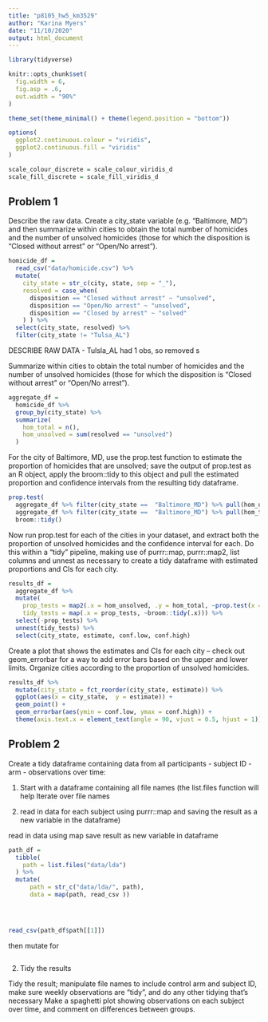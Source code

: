 ```yaml
---
title: "p8105_hw5_km3529"
author: "Karina Myers"
date: "11/10/2020"
output: html_document
---
```



```r
library(tidyverse)

knitr::opts_chunk$set(
  fig.width = 6,
  fig.asp = .6,
  out.width = "90%"
)

theme_set(theme_minimal() + theme(legend.position = "bottom"))

options(
  ggplot2.continuous.colour = "viridis",
  ggplot2.continuous.fill = "viridis"
)

scale_colour_discrete = scale_colour_viridis_d
scale_fill_discrete = scale_fill_viridis_d
```


## Problem 1

Describe the raw data. Create a city_state variable (e.g. “Baltimore, MD”) and then summarize within cities to obtain the total number of homicides and the number of unsolved homicides (those for which the disposition is “Closed without arrest” or “Open/No arrest”).

```r
homicide_df = 
  read_csv("data/homicide.csv") %>% 
  mutate(
    city_state = str_c(city, state, sep = "_"), 
    resolved = case_when(
      disposition == "Closed without arrest" ~ "unsolved", 
      disposition == "Open/No arrest" ~ "unsolved", 
      disposition == "Closed by arrest" ~ "solved"
    ) ) %>% 
  select(city_state, resolved) %>% 
  filter(city_state != "Tulsa_AL")
```

DESCRIBE RAW DATA
  - Tulsla_AL had 1 obs, so removed s



Summarize within cities to obtain the total number of homicides and the number of unsolved homicides (those for which the disposition is “Closed without arrest” or “Open/No arrest”).
```r
aggregate_df = 
  homicide_df %>% 
  group_by(city_state) %>% 
  summarize(
    hom_total = n(), 
    hom_unsolved = sum(resolved == "unsolved")
  )
```


For the city of Baltimore, MD, use the prop.test function to estimate the proportion of homicides that are unsolved; save the output of prop.test as an R object, apply the broom::tidy to this object and pull the estimated proportion and confidence intervals from the resulting tidy dataframe.

```r
prop.test(
  aggregate_df %>% filter(city_state ==  "Baltimore_MD") %>% pull(hom_unsolved), 
  aggregate_df %>% filter(city_state ==  "Baltimore_MD") %>% pull(hom_total)) %>%
  broom::tidy()
```

Now run prop.test for each of the cities in your dataset, and extract both the proportion of unsolved homicides and the confidence interval for each. Do this within a “tidy” pipeline, making use of purrr::map, purrr::map2, list columns and unnest as necessary to create a tidy dataframe with estimated proportions and CIs for each city. 
```r
results_df = 
  aggregate_df %>% 
  mutate(
    prop_tests = map2(.x = hom_unsolved, .y = hom_total, ~prop.test(x = .x, n = .y)), 
    tidy_tests = map(.x = prop_tests, ~broom::tidy(.x))) %>% 
  select(-prop_tests) %>% 
  unnest(tidy_tests) %>%
  select(city_state, estimate, conf.low, conf.high)
```


Create a plot that shows the estimates and CIs for each city – check out geom_errorbar for a way to add error bars based on the upper and lower limits. Organize cities according to the proportion of unsolved homicides.

```r
results_df %>% 
  mutate(city_state = fct_reorder(city_state, estimate)) %>% 
  ggplot(aes(x = city_state,  y = estimate)) + 
  geom_point() + 
  geom_errorbar(aes(ymin = conf.low, ymax = conf.high)) +
  theme(axis.text.x = element_text(angle = 90, vjust = 0.5, hjust = 1))
```


## Problem 2

Create a tidy dataframe containing data from all participants 
  - subject ID
  - arm
  - observations over time:

1) Start with a dataframe containing all file names (the list.files function will help
Iterate over file names  

2) read in data for each subject using purrr::map and saving the result as a new variable in the dataframe) 


read in data using map 
save result as new variable in dataframe 

```r
path_df = 
  tibble(
    path = list.files("data/lda")
  ) %>% 
  mutate(
      path = str_c("data/lda/", path), 
      data = map(path, read_csv )) 
      



read_csv(path_df$path[[1]])
```

then mutate for 

```r

```



2) Tidy the results 

Tidy the result; manipulate file names to include control arm and subject ID, make sure weekly observations are “tidy”, and do any other tidying that’s necessary
Make a spaghetti plot showing observations on each subject over time, and comment on differences between groups.




